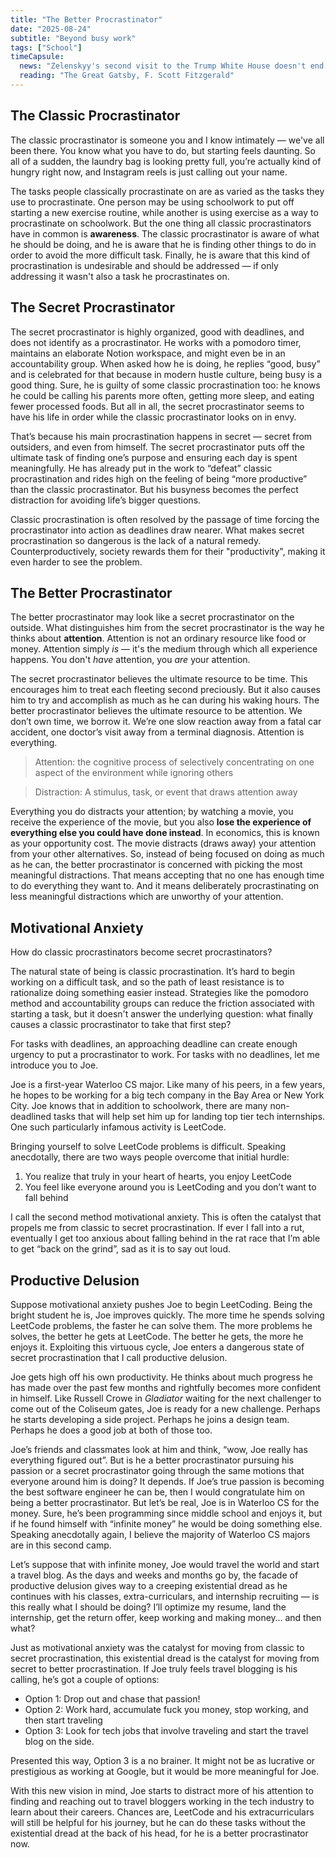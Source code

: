 ```yaml
---
title: "The Better Procrastinator"
date: "2025-08-24"
subtitle: "Beyond busy work"
tags: ["School"]
timeCapsule:
  news: "Zelenskyy's second visit to the Trump White House doesn't end in a shouting match, Texas' redistricting bill is passed as 50 Democratic House members returned from their walkout, U.S. government takes a 10% stake in Intel"
  reading: "The Great Gatsby, F. Scott Fitzgerald"
---
```


## The Classic Procrastinator

The classic procrastinator is someone you and I know intimately — we've all been there. You know what you have to do, but starting feels daunting. So all of a sudden, the laundry bag is looking pretty full, you’re actually kind of hungry right now, and Instagram reels is just calling out your name.

The tasks people classically procrastinate on are as varied as the tasks they use to procrastinate. One person may be using schoolwork to put off starting a new exercise routine, while another is using exercise as a way to procrastinate on schoolwork. But the one thing all classic procrastinators have in common is **awareness**. The classic procrastinator is aware of what he should be doing, and he is aware that he is finding other things to do in order to avoid the more difficult task. Finally, he is aware that this kind of procrastination is undesirable and should be addressed — if only addressing it wasn't also a task he procrastinates on.

## The Secret Procrastinator

The secret procrastinator is highly organized, good with deadlines, and does not identify as a procrastinator. He works with a pomodoro timer, maintains an elaborate Notion workspace, and might even be in an accountability group. When asked how he is doing, he replies “good, busy” and is celebrated for that because in modern hustle culture, being busy is a good thing. Sure, he is guilty of some classic procrastination too: he knows he could be calling his parents more often, getting more sleep, and eating fewer processed foods. But all in all, the secret procrastinator seems to have his life in order while the classic procrastinator looks on in envy.

That’s because his main procrastination happens in secret — secret from outsiders, and even from himself. The secret procrastinator puts off the ultimate task of finding one’s purpose and ensuring each day is spent meaningfully. He has already put in the work to “defeat” classic procrastination and rides high on the feeling of being “more productive” than the classic procrastinator. But his busyness becomes the perfect distraction for avoiding life’s bigger questions.

Classic procrastination is often resolved by the passage of time forcing the procrastinator into action as deadlines draw nearer. What makes secret procrastination so dangerous is the lack of a natural remedy. Counterproductively, society rewards them for their "productivity", making it even harder to see the problem.

## The Better Procrastinator

The better procrastinator may look like a secret procrastinator on the outside. What distinguishes him from the secret procrastinator is the way he thinks about **attention**. Attention is not an ordinary resource like food or money. Attention simply _is_ — it's the medium through which all experience happens. You don't _have_ attention, you _are_ your attention.

The secret procrastinator believes the ultimate resource to be time. This encourages him to treat each fleeting second preciously. But it also causes him to try and accomplish as much as he can during his waking hours. The better procrastinator believes the ultimate resource to be attention. We don’t own time, we borrow it. We’re one slow reaction away from a fatal car accident, one doctor’s visit away from a terminal diagnosis. Attention is everything.

> Attention: the cognitive process of selectively concentrating on one aspect of the environment while ignoring others

> Distraction<Footnote text="From Latin: Dis - a prefix meaning 'apart', 'away', or 'in different directions'. Trahere - A verb meaning 'to draw' or 'to pull'" />: A stimulus, task, or event that draws attention away

Everything you do distracts your attention; by watching a movie, you receive the experience of the movie, but you also **lose the experience of everything else you could have done instead**. In economics, this is known as your opportunity cost. The movie distracts (draws away) your attention from your other alternatives. So, instead of being focused on doing as much as he can, the better procrastinator is concerned with picking the most meaningful distractions. That means accepting that no one has enough time to do everything they want to. And it means deliberately procrastinating on less meaningful distractions which are unworthy of your attention.

## Motivational Anxiety

How do classic procrastinators become secret procrastinators?

The natural state of being is classic procrastination. It’s hard to begin working on a difficult task, and so the path of least resistance is to rationalize doing something easier instead. Strategies like the pomodoro method and accountability groups can reduce the friction associated with starting a task, but it doesn't answer the underlying question: what finally causes a classic procrastinator to take that first step?

For tasks with deadlines, an approaching deadline can create enough urgency to put a procrastinator to work. For tasks with no deadlines, let me introduce you to Joe.

Joe is a first-year Waterloo CS major. Like many of his peers, in a few years, he hopes to be working for a big tech company in the Bay Area or New York City. Joe knows that in addition to schoolwork, there are many non-deadlined tasks that will help set him up for landing top tier tech internships. One such particularly infamous activity is LeetCode.

Bringing yourself to solve LeetCode problems is difficult. Speaking anecdotally, there are two ways people overcome that initial hurdle:

1. You realize that truly in your heart of hearts, you enjoy LeetCode
2. You feel like everyone around you is LeetCoding and you don’t want to fall behind

I call the second method motivational anxiety<Footnote text="I call the first method 'being a freak'" />. This is often the catalyst that propels me from classic to secret procrastination. If ever I fall into a rut, eventually I get too anxious about falling behind in the rat race that I’m able to get “back on the grind”, sad as it is to say out loud.

## Productive Delusion

Suppose motivational anxiety pushes Joe to begin LeetCoding. Being the bright student he is, Joe improves quickly. The more time he spends solving LeetCode problems, the faster he can solve them. The more problems he solves, the better he gets at LeetCode. The better he gets, the more he enjoys it. Exploiting this virtuous cycle, Joe enters a dangerous state of secret procrastination that I call productive delusion.

Joe gets high off his own productivity. He thinks about much progress he has made over the past few months and rightfully becomes more confident in himself. Like Russell Crowe in _Gladiator_ waiting for the next challenger to come out of the Coliseum gates, Joe is ready for a new challenge. Perhaps he starts developing a side project. Perhaps he joins a design team. Perhaps he does a good job at both of those too. 

Joe’s friends and classmates look at him and think, “wow, Joe really has everything figured out”. But is he a better procrastinator pursuing his passion or a secret procrastinator going through the same motions that everyone around him is doing? It depends. If Joe’s true passion is becoming the best software engineer he can be, then I would congratulate him on being a better procrastinator. But let’s be real, Joe is in Waterloo CS for the money. Sure, he’s been programming since middle school and enjoys it, but if he found himself with “infinite money” he would be doing something else. Speaking anecdotally again, I believe the majority of Waterloo CS majors are in this second camp.

Let’s suppose that with infinite money, Joe would travel the world and start a travel blog. As the days and weeks and months go by, the facade of productive delusion gives way to a creeping existential dread as he continues with his classes, extra-curriculars, and internship recruiting — is this really what I should be doing? I’ll optimize my resume, land the internship, get the return offer, keep working and making money… and then what?

Just as motivational anxiety was the catalyst for moving from classic to secret procrastination, this existential dread is the catalyst for moving from secret to better procrastination. If Joe truly feels travel blogging is his calling, he’s got a couple of options:

- Option 1: Drop out and chase that passion!
- Option 2: Work hard, accumulate fuck you money, stop working, and then start traveling
- Option 3: Look for tech jobs that involve traveling and start the travel blog on the side.

Presented this way, Option 3 is a no brainer. It might not be as lucrative or prestigious as working at Google, but it would be more meaningful for Joe.

With this new vision in mind, Joe starts to distract more of his attention to finding and reaching out to travel bloggers working in the tech industry to learn about their careers<Footnote text="I met a network engineer at a San Francisco pub crawl who is the inspiration for our hypothetical Joe. He took on a less glamorous but more meaningful job that allows him to travel to different cities across the world." />. Chances are, LeetCode and his extracurriculars will still be helpful for his journey, but he can do these tasks without the existential dread at the back of his head, for he is a better procrastinator now.